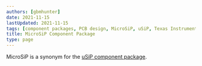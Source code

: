 ```yaml
---
authors: [gbmhunter]
date: 2021-11-15
lastUpdated: 2021-11-15
tags: [component packages, PCB design, MicroSiP, uSiP, Texas Instruments]
title: MicroSiP Component Package
type: page
---
```


MicroSiP is a synonym for the [uSiP component package](/pcb-design/component-packages/usip-component-package).
